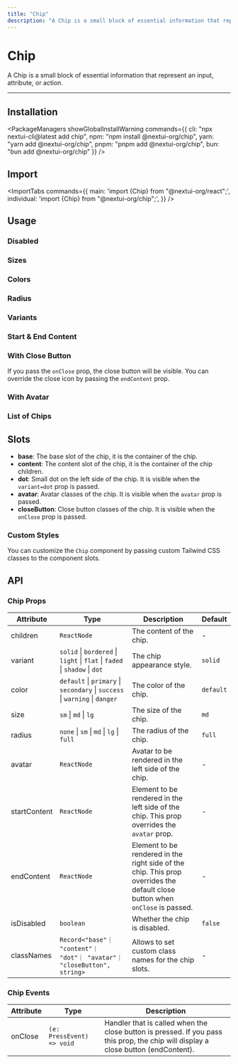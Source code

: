 ```yaml
---
title: "Chip"
description: "A Chip is a small block of essential information that represent an input, attribute, or action."
---
```



# Chip

A Chip is a small block of essential information that represent an input, attribute, or action.

<ComponentLinks component="chip" />

---



## Installation

<PackageManagers
  showGlobalInstallWarning
  commands={{
    cli: "npx nextui-cli@latest add chip",
    npm: "npm install @nextui-org/chip",
    yarn: "yarn add @nextui-org/chip",
    pnpm: "pnpm add @nextui-org/chip",
    bun: "bun add @nextui-org/chip"
  }}
/>

## Import

<ImportTabs
  commands={{
    main: 'import {Chip} from "@nextui-org/react";',
    individual: 'import {Chip} from "@nextui-org/chip";',
  }}
/>

## Usage

<CodeDemo title="Usage" files={chipContent.usage} />

### Disabled

<CodeDemo title="Disabled" files={chipContent.disabled} />

### Sizes

<CodeDemo title="Sizes" files={chipContent.sizes} />

### Colors

<CodeDemo title="Colors" files={chipContent.colors} />

### Radius

<CodeDemo title="Radius" files={chipContent.radius} />

### Variants

<CodeDemo title="Variants" files={chipContent.variants} />

### Start & End Content

<CodeDemo title="Start & End Content" files={chipContent.startEndContent} />

### With Close Button

If you pass the `onClose` prop, the close button will be visible. You can override the close icon by passing the `endContent` prop.

<CodeDemo title="With Close Button" files={chipContent.closeButton} />

### With Avatar

<CodeDemo title="With Avatar" files={chipContent.avatar} />

### List of Chips

<CodeDemo title="List of Chips" files={chipContent.list} />

## Slots

- **base**: The base slot of the chip, it is the container of the chip.
- **content**: The content slot of the chip, it is the container of the chip children.
- **dot**: Small dot on the left side of the chip. It is visible when the `variant=dot` prop is passed.
- **avatar**: Avatar classes of the chip. It is visible when the `avatar` prop is passed.
- **closeButton**: Close button classes of the chip. It is visible when the `onClose` prop is passed.

### Custom Styles

You can customize the `Chip` component by passing custom Tailwind CSS classes to the component slots.

<CodeDemo title="Custom Styles" files={chipContent.customStyles} />

<Spacer y={4} />

## API

### Chip Props

| Attribute    | Type                                                                         | Description                                                                                                                  | Default   |
| ------------ | ---------------------------------------------------------------------------- | ---------------------------------------------------------------------------------------------------------------------------- | --------- |
| children     | `ReactNode`                                                                  | The content of the chip.                                                                                                     | -         |
| variant      | `solid` \| `bordered` \| `light` \| `flat` \| `faded` \| `shadow` \| `dot`   | The chip appearance style.                                                                                                   | `solid`   |
| color        | `default` \| `primary` \| `secondary` \| `success` \| `warning` \| `danger`  | The color of the chip.                                                                                                       | `default` |
| size         | `sm` \| `md` \| `lg`                                                         | The size of the chip.                                                                                                        | `md`      |
| radius       | `none` \| `sm` \| `md` \| `lg` \| `full`                                     | The radius of the chip.                                                                                                      | `full`    |
| avatar       | `ReactNode`                                                                  | Avatar to be rendered in the left side of the chip.                                                                          | -         |
| startContent | `ReactNode`                                                                  | Element to be rendered in the left side of the chip. This prop overrides the `avatar` prop.                                  | -         |
| endContent   | `ReactNode`                                                                  | Element to be rendered in the right side of the chip. This prop overrides the default close button when `onClose` is passed. | -         |
| isDisabled   | `boolean`                                                                    | Whether the chip is disabled.                                                                                                | `false`   |
| classNames   | `Record<"base"｜ "content"｜ "dot"｜ "avatar"｜ "closeButton", string>`      | Allows to set custom class names for the chip slots.                                                                         | -         |

### Chip Events

| Attribute | Type                      | Description                                                                                                                        |
| --------- | ------------------------- | ---------------------------------------------------------------------------------------------------------------------------------- |
| onClose   | `(e: PressEvent) => void` | Handler that is called when the close button is pressed. If you pass this prop, the chip will display a close button (endContent). |
